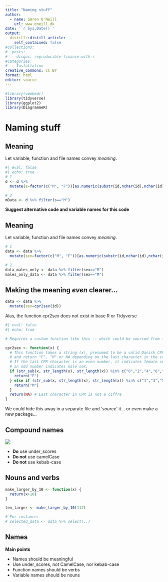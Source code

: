 ```yaml
---
title: "Naming stuff"
author:
  - name: Søren O'Neill
    url: www.oneill.dk
date: '`r Sys.Date()`'
output:
  distill::distill_article:
    self_contained: false
#collections:
#  posts:
#    disqus: reproducible-finance-with-r
#categories:
#  - Installation
creative_commons: CC BY
format: html
editor: source
---
```


```r
#library(vembedr)
library(tidyverse)
library(ggplot2)
library(DiagrammeR)
```

# Naming stuff

## Meaning

Let variable, function and file names convey _meaning_. 

```r
#| eval: false
#| echo: true
# 1 
d <- d %>% 
  mutate(s=factor(c("M", "F"))[as.numeric(substr(id,nchar(id),nchar(id))) %% 2])

# 2 
mData <- d %>% filter(s=="M")
```

**Suggest alternative code and variable names for this code**

## Meaning

Let variable, function and file names convey _meaning_. 

```r
# 1 
data <- data %>% 
  mutate(sex=factor(c("M", "F"))[as.numeric(substr(id,nchar(id),nchar(id))) %% 2])

# 2 
data_males_only <- data %>% filter(sex=="M")
males_only_data <- data %>% filter(sex=="M")
```

## Making the meaning _even_ clearer...

```r
data <- data %>% 
  mutate(sex=cpr2sex(id))
```

Alas, the function cpr2sex does not exist in base R or Tidyverse

::: {.callout-tip collapse="true"}

```r
#| eval: false
#| echo: true

# Requires a custom function like this -- which could be sourced from file

cpr2sex <- function(x) {
  # This function takes a string (x), presumed to be a valid Danish CPR
  # and return "F", "M" or NA depending on the last character in the string
  # If the last CPR character is an even number, it indicates female sex, and
  # an odd number indicates male sex.
  if (str_sub(x, str_length(x), str_length(x)) %in% c("0","2","4","6","8")) {
    return("F") 
  } else if (str_sub(x, str_length(x), str_length(x)) %in% c("1","3","5","7","9")) {
    return("M") 
  } 
  return(NA) # Last character in CPR is not a ciffre
}
```

We could hide this away in a separate file and '_source_' it .. or even make a new package...
:::

## Compound names

![](gfx/RR/var_name_animation.webp)

* **Do** use under_scores
* **Do not** use camelCase
* **Do not** use kebab-case

## Nouns and verbs

```r
make_larger_by_10 <- function(x) {
  return(x+10)
}

ten_larger <- make_larger_by_10(112)

# For instance:
# selected_data <- data %>% select(..)
```


## Names

**Main points**

* Names should be meaningful
* Use under_scores, not CamelCase, nor kebab-case 
* Function names should be verbs
* Variable names should be nouns

<script src="https://giscus.app/client.js"
        data-repo="sorenoneill/r4phd"
        data-repo-id="R_kgDOJ9etDQ"
        data-category="Announcements"
        data-category-id="DIC_kwDOJ9etDc4CYApF"
        data-mapping="pathname"
        data-strict="0"
        data-reactions-enabled="0"
        data-emit-metadata="0"
        data-input-position="bottom"
        data-theme="cobalt"
        data-lang="en"
        crossorigin="anonymous"
        async>
</script>